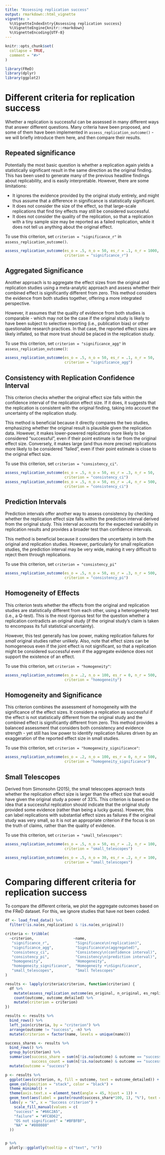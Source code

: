 ```yaml
---
title: "Assessing replication success"
output: rmarkdown::html_vignette
vignette: >
  %\VignetteIndexEntry{Assessing replication success}
  %\VignetteEngine{knitr::rmarkdown}
  %\VignetteEncoding{UTF-8}
---
```


```r
knitr::opts_chunk$set(
  collapse = TRUE,
  comment = "#>"
)
```

```r
library(FReD)
library(dplyr)
library(ggplot2)
```

# Different criteria for replication success

Whether a replication is successful can be assessed in many different ways that answer different questions.
Many criteria have been proposed, and some of them have been implemented in 
`assess_replication_outcome()` - we will briefly introduce them here, and then compare their results.


## Repeated significance

Potentially the most basic question is whether a replication again yields a statistically significant result in the same direction as the original finding.
This has been used to generate many of the previous headline findings about replicability, and is easily interpretable.
However, there are some limitations:

- It ignores the evidence provided by the original study entirely, and might thus assume that a difference in significance is statistically significant.
- It does not consider the size of the effect, so that large-scale replications that find tiny effects may still be considered successful.
- It does not consider the quality of the replication, so that a replication with a tiny sample size may be reported as a failed replication, while it does not tell us anything about the original effect.

To use this criterion, set `criterion = "significance_r"` in `assess_replication_outcome()`.

```r
assess_replication_outcome(es_o = .5, n_o = 50, es_r = .1, n_r = 1000,
                           criterion = "significance_r")
```

## Aggregated Significance

Another approach is to aggregate the effect sizes from the original and replication studies using a meta-analytic approach and assess whether their combined effect is significantly different from zero. This method considers the evidence from both studies together, offering a more integrated perspective.

However, it assumes that the quality of evidence from both studies is comparable - which may not be the case if the original study is likely to have been subject to selective reporting (i.e., publication bias) or other questionable research practices. In that case, the reported effect sizes are likely inflated, so that more trust should be placed in the replication study.

To use this criterion, set `criterion = "significance_agg"` in `assess_replication_outcome()`:

```r
assess_replication_outcome(es_o = .5, n_o = 50, es_r = .1, n_r = 50,
                           criterion = "significance_agg")
```

## Consistency with Replication Confidence Interval

This criterion checks whether the original effect size falls within the confidence interval of the replication effect size. If it does, it suggests that the replication is consistent with the original finding, taking into account the uncertainty of the replication study.

This method is beneficial because it directly compares the two studies, emphasizing whether the original result is plausible given the replication data. However, it makes lower-powered replications more likely to be considered "successful", even if their point estimate is far from the original effect size. Conversely, it makes large (and thus more precise) replications more likely to be considered "failed", even if their point estimate is close to the original effect size.

To use this criterion, set `criterion = "consistency_ci"`.

```r
assess_replication_outcome(es_o = .5, n_o = 50, es_r = .3, n_r = 50,
                           criterion = "consistency_ci")
assess_replication_outcome(es_o = .5, n_o = 50, es_r = .4, n_r = 500,
                           criterion = "consistency_ci")
```

## Prediction Intervals

Prediction intervals offer another way to assess consistency by checking whether the replication effect size falls within the prediction interval derived from the original study. This interval accounts for the expected variability in replication results and provides a broader test than confidence intervals.

This method is beneficial because it considers the uncertainty in both the original and replication studies. However, particularly for small replication studies, the prediction interval may be very wide, making it very difficult to reject them through replications.

To use this criterion, set `criterion = "consistency_pi"`

```r
assess_replication_outcome(es_o = .5, n_o = 50, es_r = .3, n_r = 500,
                           criterion = "consistency_pi")
```

## Homogeneity of Effects

This criterion tests whether the effects from the original and replication studies are statistically different from each other, using a heterogeneity test (i.e., a Q-test). This is the most rigorous test for the question whether a replication contradicts an original study (if the original study's claim is taken to encompass its full statistical uncertainty).

However, this test generally has low power, making replication failures for *small* original studies rather unlikely. Also, note that effect sizes can be homogeneous even if the joint effect is not significant, so that a replication might be considered successful even if the aggregate evidence does not support the existence of an effect.

To use this criterion, set `criterion = "homogeneity"`:

```r
assess_replication_outcome(es_o = .2, n_o = 100, es_r = 0, n_r = 500,
                           criterion = "homogeneity")
```

## Homogeneity and Significance

This criterion combines the assessment of homogeneity with the significance of the effect sizes. It considers a replication as successful if the effect is not statistically different from the original study and the combined effect is significantly different from zero. This method provides a balanced assessment that considers both consistency and evidence strength - yet still has low power to identify replication failures driven by an exaggeration of the reported effect size in small studies.

To use this criterion, set `criterion = "homogeneity_significance"`:

```r
assess_replication_outcome(es_o = .2, n_o = 100, es_r = 0, n_r = 500,
                           criterion = "homogeneity_significance")
```

## Small Telescopes

Derived from Simonsohn (2015), the small telescopes approach tests whether the replication effect size is larger than the effect size that would have given the original study a power of 33%. This criterion is based on the idea that a successful replication should indicate that the original study provided some evidence (rather than being a lucky guess). However, this can label replications with substantial effect sizes as failures if the original study was very small, so it is not an appropriate criterion if the focus is on the truth of claims, rather than the quality of evidence.

To use this criterion, set `criterion = "small_telescopes"`:

```r
assess_replication_outcome(es_o = .5, n_o = 50, es_r = .2, n_r = 100,
                           criterion = "small_telescopes")

assess_replication_outcome(es_o = .5, n_o = 30, es_r = .2, n_r = 100,
                           criterion = "small_telescopes")
```

# Comparing different criteria for replication success

To compare the different criteria, we plot the aggregate outcomes based on the FReD dataset. For this, we ignore studies that have not been coded.

```r
df <- load_fred_data() %>% 
  filter(!is.na(es_replication) & !is.na(es_original)) 

criteria <- tribble(
  ~criterion,                  ~name,                             
   "significance_r",            "Significance\n(replication)",               
   "significance_agg",          "Significance\n(aggregated)",             
   "consistency_ci",            "Consistency\n(confidence interval)", 
   "consistency_pi",            "Consistency\n(prediction interval)",   
   "homogeneity",               "Homogeneity",                    
   "homogeneity_significance",  "Homogeneity +\nSignificance",
   "small_telescopes",          "Small Telescopes"
)

results <- lapply(criteria$criterion, function(criterion) {
  df %>% 
    mutate(assess_replication_outcome(es_original, n_original, es_replication, n_replication, criterion = criterion)) %>% 
    count(outcome, outcome_detailed) %>% 
    mutate(criterion = criterion)
})

results <- results %>%
  bind_rows() %>%
  left_join(criteria, by = "criterion") %>%
  arrange(outcome != "success", -n) %>%
  mutate(criterion = factor(name, levels = unique(name)))

success_shares <- results %>% 
  bind_rows() %>%
  group_by(criterion) %>% 
  summarise(success_share = sum(n[!is.na(outcome) & outcome == "success"]) / sum(n),
            success_count = sum(n[!is.na(outcome) & outcome == "success"])) %>% 
  mutate(outcome = "success")

p <- results %>%
  ggplot(aes(criterion, n, fill = outcome, text = outcome_detailed)) +
  geom_col(position = "stack", color = "black") +
  theme_minimal() +
  theme(axis.text.x = element_text(angle = 45, hjust = 1)) +
  geom_text(aes(label = paste(round(success_share*100, 1), "%"), text = NULL, y = success_count/2), data = success_shares) +
  labs(y = "k", x = "Success criterion") +
    scale_fill_manual(values = c(
    "success" = "#66C2A5",        
    "failure" = "#FC8D62",        
    "OS not significant" = "#BFBFBF", 
    "NA" = "#808080"              
  ))


p %>% 
  plotly::ggplotly(tooltip = c("text", "n"))


```


